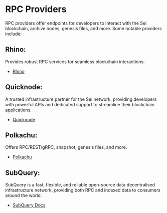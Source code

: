 # RPC Providers

RPC providers offer endpoints for developers to interact with the Sei blockchain, archive nodes, genesis files, and more. Some notable providers include:

## **Rhino**:
Provides robust RPC services for seamless blockchain interactions.
   - [Rhino](https://rhinostake.com/#)

## **Quicknode**:
A trusted infrastructure partner for the Sei network, providing developers with powerful APIs and dedicated support to streamline their blockchain applications.
   - [Quicknode](https://www.quicknode.com/)

## **Polkachu**:
Offers RPC/REST/gRPC, snapshot, genesis files, and more.
   - [Polkachu](https://polkachu.com/networks/sei)

## **SubQuery**:
SubQuery is a fast, flexible, and reliable open-source data decentralised infrastructure network, providing both RPC and indexed data to consumers around the world.
   - [SubQuery Docs](https://academy.subquery.network/indexer/quickstart/quickstart_chains/cosmos-sei.html)
